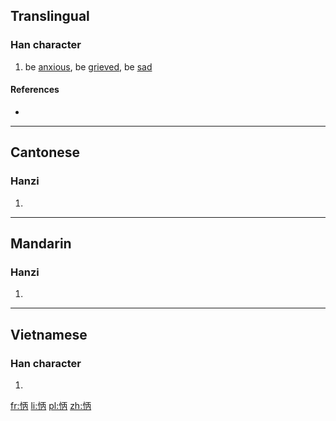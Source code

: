 ==Translingual==

===Han character===
{{Han char|rn=61|rad=心|as=05|sn=8|four=9102<sub>7</sub>|canj=心一人月 (PMOB)|ids=⿰[[忄]][[丙]]}}

# be [[anxious]], be [[grieved]], be [[sad]]

====References====
* {{Han ref|kx=0382.220|dkj=10495|dj=0712.120|hdz=42284.030|uh=6032|ud=24626|bh=CC7D|bd=52349}}

----

==Cantonese==

===Hanzi===
{{yue-hanzi|jyut=[[bing2]]|y=bing2}}

# {{defn|lang=yue|sort=心05}}

----

==Mandarin==

===Hanzi===
{{cmn-hanzi|pin=[[bǐng]] ([[bing3]])|wg=ping<sup>3</sup>}}

# {{defn|lang=cmn|sort=心05}}

----

==Vietnamese==

===Han character===
{{vi-readings|rs=心05| hanviet = biếng}}

# {{defn|lang=vi|sort=心05}}

[[fr:怲]]
[[li:怲]]
[[pl:怲]]
[[zh:怲]]